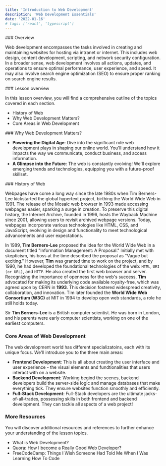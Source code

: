 ```yaml
---
title: 'Introduction to Web Development'
description: 'Web Development Essentials'
date: '2022-01-16'
# tags: ['react', 'typescript']
---
```


<Section>
### Overview

Web development encompasses the tasks involved in creating and maintaining websites for hosting via intranet or internet. This includes web design, content development, scripting, and network security configuration. In a broader sense, web development involves all actions, updates, and operations to ensure optimal performance, user experience, and speed. It may also involve search engine optimization (SEO) to ensure proper ranking on search engine results.

</Section>

<Section>
### Lesson overview

In this lesson overview, you will find a comprehensive outline of the topics covered in each section.

- History of Web
- Why Web Development Matters?
- Core Areas in Web Development

</Section>

<Section>
### Why Web Development Matters?

- **Powering the Digital Age**: Dive into the significant role web development plays in shaping our online world. You'll understand how it impacts the way we communicate, conduct business, and access information.
- **A Glimpse into the Future**: The web is constantly evolving! We'll explore emerging trends and technologies, equipping you with a future-proof skillset.

</Section>

<Section>
### History of Web

Webpages have come a long way since the late 1980s when Tim Berners-Lee kickstarted the global hypertext project, birthing the World Wide Web in 1991. The release of the Mosaic web browser in 1993 made accessing webpages easier, sparking a surge in creation. To preserve this digital history, the Internet Archive, founded in 1996, hosts the Wayback Machine since 2001, allowing users to revisit archived webpage versions. Today, webpages incorporate various technologies like HTML, CSS, and JavaScript, evolving in design and functionality to meet technological advancements and user expectations.

In 1989, **Tim Berners-Lee** proposed the idea for the World Wide Web in a document titled "Information Management: A Proposal." Initially met with skepticism, his boss at the time described the proposal as "Vague but exciting." However, **Tim** was granted time to work on the project, and by 1990, he had developed the foundational technologies of the web: `HTML`, `URI (or URL)`, and `HTTP`. He also created the first web browser and server. Recognizing the importance of openness for the web's success, **Tim** advocated for making its underlying code available royalty-free, which was agreed upon by CERN in **1993**. This decision fostered widespread creativity, collaboration, and innovation. Tim later founded the **World Wide Web Consortium (W3C)** at MIT in 1994 to develop open web standards, a role he still holds today.

<MDXImage
	src='/images/lesson-images/l1/pics-timbernerslee.jpg'
	alt='tim'
	width={400}
	height={500}
	source='https://en.wikipedia.org/wiki/File:Sir_Tim_Berners-Lee_(cropped).jpg'
/>

Sir **Tim Berners-Lee** is a British computer scientist. He was born in London, and his parents were early computer scientists, working on one of the earliest computers.

</Section>
<Section>

### Core Areas of Web Development

The web development world has different specializatoins, each with its unique focus. We'll introduce you to the three main areas:

- **Frontend Development**: This is all about creating the user interface and user experience - the visual elements and fundtionalities that users interact with on a website.
- **Backend Development**: Working begind the scenes, backend developers build the server-side logic and manage databases that make everything tick. They ensure websites function smoothly and efficiently.
- **Full-Stack Development**: Full-Stack developers are the ultimate jacks-of-all-trades, possessing skills in both frontend and backend development. They can tackle all aspects of a web project!

</Section>

<Section>

### More Resources

You will discover additional resources and references to further enhance your understanding of the lesson topics.

- <MDXLink href='https://www.techopedia.com/definition/23889/web-development'>What is Web Development?</MDXLink>
- <MDXLink href='http://www.quora.com/Computer-Programming/How-can-I-become-a-really-good-Web-Developer-starting-from-now-at-age-20-before-age-25'>Quora: How I become a Really Good Web Developer?</MDXLink>
- <MDXLink href='https://www.freecodecamp.org/news/things-i-wish-someone-had-told-me-when-i-was-learning-how-to-code-565fc9dcb329'>FreeCodeCamp: Things I Wish Someone Had Told Me When I Was Learning How To Code</MDXLink>

</Section>

